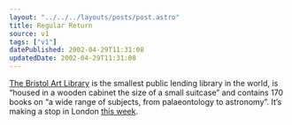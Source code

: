 ```yaml
---
layout: "../../../layouts/posts/post.astro"
title: Regular Return
source: v1
tags: ["v1"]
datePublished: 2002-04-29T11:31:08
updatedDate: 2002-04-29T11:31:08
---
```


[The Bristol Art Library][1] is the smallest public lending library in the world, is &#8220;housed in a wooden cabinet the size of a small suitcase&#8221; and contains 170 books on &#8220;a wide range of subjects, from palaeontology to astronomy&#8221;. It&#8217;s making a stop in London [this week][2].

[1]: http://www.ablab.org/fotbal/ "The Bristol Art Library website (requires Flash)"
[2]: http://www.users.waitrose.com/~tanyapx/docs/events.htm "The Bristol Art Library at bookartbookshop"
